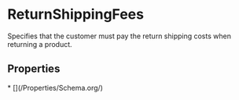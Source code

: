 
# ReturnShippingFees

Specifies that the customer must pay the return shipping costs when returning a product.

## Properties

<Grid>
* [](/Properties/Schema.org/)

</Grid>

